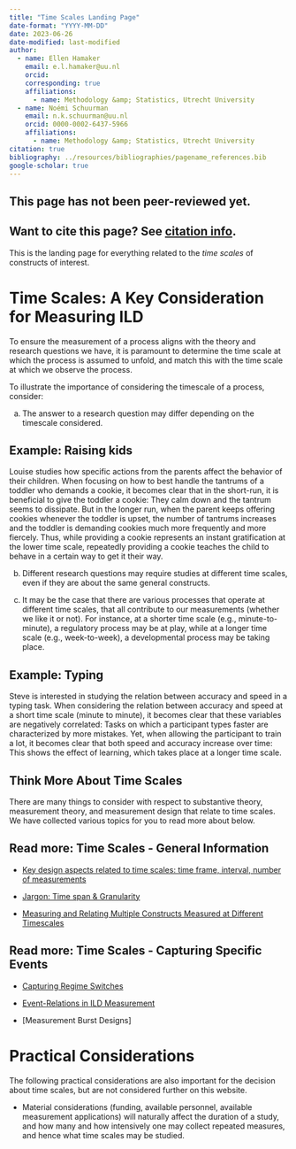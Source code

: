 ```yaml
---
title: "Time Scales Landing Page"
date-format: "YYYY-MM-DD"
date: 2023-06-26
date-modified: last-modified
author:
  - name: Ellen Hamaker
    email: e.l.hamaker@uu.nl
    orcid: 
    corresponding: true
    affiliations:
      - name: Methodology &amp; Statistics, Utrecht University
  - name: Noémi Schuurman
    email: n.k.schuurman@uu.nl
    orcid: 0000-0002-6437-5966
    affiliations:
      - name: Methodology &amp; Statistics, Utrecht University
citation: true
bibliography: ../resources/bibliographies/pagename_references.bib
google-scholar: true
---
```


::: callout-caution
## This page has not been peer-reviewed yet.
:::

::: callout-note
## Want to cite this page? See [citation info](#citation).
:::

This is the landing page for everything related to the <i> time scales </i> of constructs of interest.

# Time Scales: A Key Consideration for Measuring ILD

To ensure the measurement of a process aligns with the theory and research questions we have, it is paramount to determine the time scale at which the process is assumed to unfold, and match this with the time scale at which we observe the process.

To illustrate the importance of considering the timescale of a process, consider:

a.  The answer to a research question may differ depending on the timescale considered.

::: {.callout-tip collapse="true"}
## Example: Raising kids

Louise studies how specific actions from the parents affect the behavior of their children. When focusing on how to best handle the tantrums of a toddler who demands a cookie, it becomes clear that in the short-run, it is beneficial to give the toddler a cookie: They calm down and the tantrum seems to dissipate. But in the longer run, when the parent keeps offering cookies whenever the toddler is upset, the number of tantrums increases and the toddler is demanding cookies much more frequently and more fiercely. Thus, while providing a cookie represents an instant gratification at the lower time scale, repeatedly providing a cookie teaches the child to behave in a certain way to get it their way.
:::

b.  Different research questions may require studies at different time scales, even if they are about the same general constructs.

<!-- Another good example -->

c.  It may be the case that there are various processes that operate at different time scales, that all contribute to our measurements (whether we like it or not). For instance, at a shorter time scale (e.g., minute-to-minute), a regulatory process may be at play, while at a longer time scale (e.g., week-to-week), a developmental process may be taking place.

::: {.callout-tip collapse="true"}
## Example: Typing

Steve is interested in studying the relation between accuracy and speed in a typing task. When considering the relation between accuracy and speed at a short time scale (minute to minute), it becomes clear that these variables are negatively correlated: Tasks on which a participant types faster are characterized by more mistakes. Yet, when allowing the participant to train a lot, it becomes clear that both speed and accuracy increase over time: This shows the effect of learning, which takes place at a longer time scale.
:::

## Think More About Time Scales

There are many things to consider with respect to substantive theory, measurement theory, and measurement design that relate to time scales. We have collected various topics for you to read more about below.

::: {.callout-note collapse="false"}
## Read more: Time Scales - General Information

-   [Key design aspects related to time scales: time frame, interval, number of measurements](time-scales/measurement-coverage.qmd)

-   [Jargon: Time span & Granularity](time-scales/measurement-coverage.qmd)

-   [Measuring and Relating Multiple Constructs Measured at Different Timescales](time-scales/relating-constructs.qmd)
:::

::: {.callout-note collapse="false"}
## Read more: Time Scales - Capturing Specific Events

-   [Capturing Regime Switches](time-scales/regime-switches.qmd)

-   [Event-Relations in ILD Measurement](time-scales/event-relations.qmd)

-   \[Measurement Burst Designs\]
:::

# Practical Considerations

The following practical considerations are also important for the decision about time scales, but are not considered further on this website.

-   Material considerations (funding, available personnel, available measurement applications) will naturally affect the duration of a study, and how many and how intensively one may collect repeated measures, and hence what time scales may be studied.

```{=html}
<!--
# Related pages

-   [Measurement coverage, time span, & granularity.](/TScale_MeasCoverage.html)

-   [Measuring and Relating Multiple Constructs Measured at Different Timescales](/TScale_RelatingConstructs.html)

-   [Capturing Regime Switches](/TScale_Switches.html)

-   [Event-Relations in ILD Measurement](/EventRelations.html)

-   [Measurement Burst Designs]
-->
```
